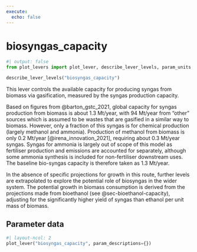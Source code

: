 ```yaml
---
execute:
  echo: false
---
```


# biosyngas_capacity

```python
#| output: false
from plot_levers import plot_lever, describe_lever_levels, param_units
```

```python
describe_lever_levels("biosyngas_capacity")
```

This lever controls the available capacity for producing syngas from biomass via gasification, measured by the syngas production capacity.

Based on figures from @barton_gstc_2021, global capacity for syngas production from biomass is about 1.3 Mt/year, with 94 Mt/year from "other" sources which is assumed to be wastes that are gasified in a similar way to biomass.  However, only a fraction of this syngas is for chemical production (largely methanol and ammonia).  Production of methanol from biomass is only 0.2 Mt/year [@irena_innovation_2021], requiring about 0.3 Mt/year syngas.  Syngas for ammonia is largely out of scope of this model as fertiliser production and emissions are accounted for separately, although some ammonia synthesis is included for non-fertiliser downstream uses.  The baseline bio-syngas capacity is therefore taken as 1.3 Mt/year.

In the absence of specific projections for growth in this route, further levels are extrapolated to explore the potential role of biosyngas in the wider system.  The potential growth in biomass consumption is derived from the projections made from bioethanol (see @sec-bioethanol-capacity), adjusting for the significantly higher yield of syngas than ethanol per unit mass of biomass.

## Parameter data

```python
#| layout-ncol: 2
plot_lever("biosyngas_capacity", param_descriptions={})
```
